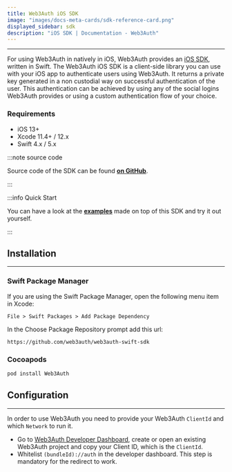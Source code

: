 ```yaml
---
title: Web3Auth iOS SDK
image: "images/docs-meta-cards/sdk-reference-card.png"
displayed_sidebar: sdk
description: "iOS SDK | Documentation - Web3Auth"
---
```


---

For using Web3Auth in natively in iOS, Web3Auth provides an [iOS SDK](https://github.com/Web3Auth/web3auth-swift-sdk), written in Swift. The Web3Auth
iOS SDK is a client-side library you can use with your iOS app to authenticate users using Web3Auth. It returns a private key generated in a non
custodial way on successful authentication of the user. This authentication can be achieved by using any of the social logins Web3Auth provides or
using a custom authentication flow of your choice.

### Requirements

- iOS 13+
- Xcode 11.4+ / 12.x
- Swift 4.x / 5.x

:::note source code

Source code of the SDK can be found **[on GitHub](https://github.com/Web3Auth/web3auth-swift-sdk)**.

:::

:::info Quick Start

You can have a look at the **[examples](https://github.com/Web3Auth/examples/tree/main/ios)** made on top of this SDK and try it out yourself.

:::

## Installation

---

### Swift Package Manager

If you are using the Swift Package Manager, open the following menu item in Xcode:

`File > Swift Packages > Add Package Dependency`

In the Choose Package Repository prompt add this url:

```
https://github.com/web3auth/web3auth-swift-sdk
```

### Cocoapods

```sh
pod install Web3Auth
```

## Configuration

---

In order to use Web3Auth you need to provide your Web3Auth `ClientId` and which `Network` to run it.

- Go to [Web3Auth Developer Dashboard](https://dashboard.web3auth.io), create or open an existing Web3Auth project and copy your Client ID, which is
  the `ClientId`.
- Whitelist `(bundleId)://auth` in the developer dashboard. This step is mandatory for the redirect to work.
